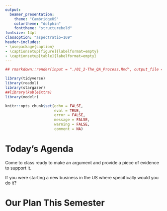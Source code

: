 ```yaml
---
output:
  beamer_presentation:
    theme: "CambridgeUS"
    colortheme: "dolphin"
    fonttheme: "structurebold"
fontsize: 14pt
classoption: "aspectratio=169"
header-includes:
- \usepackage{caption}
- \captionsetup[figure]{labelformat=empty}
- \captionsetup[table]{labelformat=empty}
---
```


```r
## rmarkdown::render(input = "./01_2-The_QA_Process.Rmd", output_file = "./01_2-The_QA_Process.pdf")

library(tidyverse)
library(readxl)
library(stargazer)
##library(kableExtra)
library(modelr)

knitr::opts_chunk$set(echo = FALSE,
                      eval = TRUE,
                      error = FALSE,
                      message = FALSE,
                      warning = FALSE,
                      comment = NA)

```


# Today's Agenda
\center
\large
Come to class ready to make an argument and provide a piece of evidence to support it. 

If you were starting a new business in the US where specifically would you do it?

\vspace{.5in}

\begin{center}
Justin Leinaweaver (Spring 2022)
\end{center}



# Our Plan This Semester

\begin{large}

\textbf{Build models to answer questions with data}

\begin{itemize}

\item What drives economic investment in US states? 

\item Why do some countries attract greater levels of international investment than others?

\item What explains why some individuals make more money than others?

\end{itemize}

\end{large}
